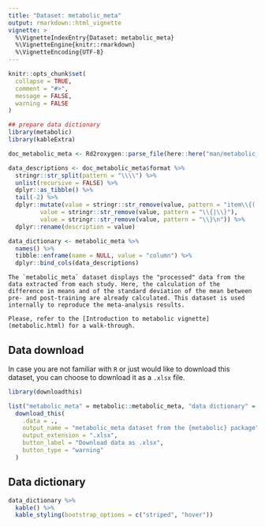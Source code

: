 ```yaml
---
title: "Dataset: metabolic_meta"
output: rmarkdown::html_vignette
vignette: >
  %\VignetteIndexEntry{Dataset: metabolic_meta}
  %\VignetteEngine{knitr::rmarkdown}
  %\VignetteEncoding{UTF-8}
---
```


```r
knitr::opts_chunk$set(
  collapse = TRUE,
  comment = "#>",
  message = FALSE,
  warning = FALSE
)
```

```r
## prepare data dictionary
library(metabolic)
library(kableExtra)

doc_metabolic_meta <- Rd2roxygen::parse_file(here::here("man/metabolic_meta.Rd"))

data_descriptions <- doc_metabolic_meta$format %>% 
  stringr::str_split(pattern = "\\\\") %>% 
  unlist(recursive = FALSE) %>% 
  dplyr::as_tibble() %>% 
  tail(-2) %>% 
  dplyr::mutate(value = stringr::str_remove(value, pattern = "item\\{(.*?)\\}"),
         value = stringr::str_remove(value, pattern = "\\{|\\}"),
         value = stringr::str_remove(value, pattern = "\\}\n")) %>% 
  dplyr::rename(description = value)

data_dictionary <- metabolic_meta %>% 
  names() %>% 
  tibble::enframe(name = NULL, value = "column") %>% 
  dplyr::bind_cols(data_descriptions)
```

```block
The `metabolic_meta` dataset displays the "processed" data from the data extracted from each study. Here, the calculation of the difference in means and of the standard deviation of the mean between pre- and post-training are already calculated. This dataset is used internally to reproduce the meta-analysis results.

Please, refer to the [Introduction to metabolic vignette](metabolic.html) for a walk-through.
```

## Data download

In case you are not familiar with `R` or just would like to download this dataset, you can choose to download it as a `.xlsx` file.

```r
library(downloadthis)

list("metabolic_meta" = metabolic::metabolic_meta, "data dictionary" = data_dictionary) %>% 
  download_this(
    .data = ., 
    output_name = "metabolic_meta dataset from the {metabolic} package", 
    output_extension = ".xlsx", 
    button_label = "Download data as .xlsx", 
    button_type = "warning"
  )
```

## Data dictionary

```r
data_dictionary %>% 
  kable() %>%
  kable_styling(bootstrap_options = c("striped", "hover"))
```
